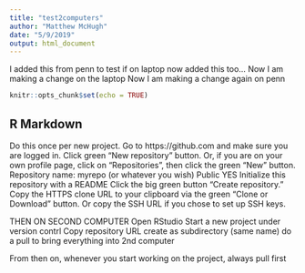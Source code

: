 ```yaml
---
title: "test2computers"
author: "Matthew McHugh"
date: "5/9/2019"
output: html_document
---
```

I added this from penn to test if on laptop
now added this too...
Now I am making a change on the laptop
Now I am making a change again on penn
```r
knitr::opts_chunk$set(echo = TRUE)
```

## R Markdown

Do this once per new project.
Go to https://github.com and make sure you are logged in.
Click green “New repository” button. Or, if you are on your own profile page, click on “Repositories”, then click the green “New” button.
Repository name: myrepo (or whatever you wish)
Public
YES Initialize this repository with a README
Click the big green button “Create repository.”
Copy the HTTPS clone URL to your clipboard via the green “Clone or Download” button. Or copy the SSH URL if you chose to set up SSH keys.

THEN ON SECOND COMPUTER
Open RStudio
Start a new project under version contrl
Copy repository URL
create as subdirectory (same name)
do a pull to bring everything into 2nd computer

From then on, whenever you start working on the project, always pull first